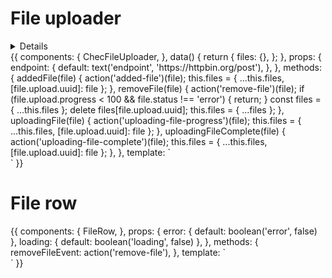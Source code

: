 
<Meta title="Form fields/File uploader" component={ChecFileUploader} />

# File uploader

<details>

</details>

<Props of={ChecFileUploader} />

<Preview>
  <Story name="Default">
    {{
      components: {
        ChecFileUploader,
      },
      data() {
        return {
          files: {},
        };
      },
      props: {
        endpoint: {
          default: text('endpoint', 'https://httpbin.org/post'),
        },
      },
      methods: {
        addedFile(file) {
          action('added-file')(file);
          this.files = { ...this.files, [file.upload.uuid]: file };
        },
        removeFile(file) {
          action('remove-file')(file);
          if (file.upload.progress < 100 && file.status !== 'error') {
            return;
          }
          const files = { ...this.files };
          delete files[file.upload.uuid];
          this.files = { ...files };
        },
        uploadingFile(file) {
          action('uploading-file-progress')(file);
          this.files = { ...this.files, [file.upload.uuid]: file };
        },
        uploadingFileComplete(file) {
          action('uploading-file-complete')(file);
          this.files = { ...this.files, [file.upload.uuid]: file };
        },
      },
      template: `
        <div class="p-16 flex justify-center w-full h-full bg-white py-20">
          <ChecFileUploader
            :files="Object.values(files)"
            @file-added="addedFile"
            @remove-file="removeFile"
            @file-uploading="uploadingFile"
            @file-uploading-complete="uploadingFileComplete"
            :endpoint="endpoint"
          />
        </div>`
    }}
  </Story>
</Preview>


# File row

<Preview>
  <Story name="FileRow">
    {{
      components: {
        FileRow,
      },
      props: {
        error: {
          default: boolean('error', false)
        },
        loading: {
          default: boolean('loading', false)
        },
      },
      methods: {
        removeFileEvent: action('remove-file'),
      },
      template: `
        <div class="p-16 flex justify-center w-full h-full bg-white py-20">
          <FileRow
            :loading="loading"
            :error="error"
            @remove-file="removeFileEvent"
          />
        </div>`
    }}
  </Story>
</Preview>
